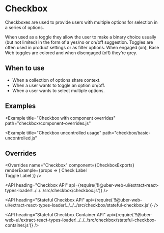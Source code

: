 <!--
Copyright (c) 2018-2019 Uber Technologies, Inc.

This source code is licensed under the MIT license found in the
LICENSE file in the root directory of this source tree.
-->





# Checkbox

Checkboxes are used to provide users with multiple options for selection in a series of options.

When used as a toggle they allow the user to make a binary choice usually (but not limited) in
the form of a yes/no or on/off suggestion. Toggles are often used in product settings or as filter
options. When engaged (on), Base Web toggles are colored and when disengaged (off) they’re grey.

## When to use

- When a collection of options share context.
- When a user wants to toggle an option on/off.
- When a user wants to select multiple options.

## Examples

<Example title="Checkbox basic usage" path="checkbox/basic-controlled.js">
  <Basic />
</Example>

<Example title="Checkbox multiline example" path="checkbox/multiline.js">
  <Multiline />
</Example>

<Example title="Checkbox with error" path="checkbox/error.js">
  <Error />
</Example>

<Example title="Checkbox indeterminate state" path="checkbox/indeterminate.js">
  <Indeterminate />
</Example>

<Example title="Checkbox disabled example" path="checkbox/disabled.js">
  <Disabled />
</Example>

<Example title="Checkbox alignment example" path="checkbox/alignment.js">
  <Alignment />
</Example>

<Example title="Checkbox with overrides" path="checkbox/overrides.js">
  <Customization />
</Example>

<Example
  title="Checkbox with component overrides"
  path="checkbox/component-overrides.js"
>
  <ComponentOverrides />
</Example>

<Example title="Checkbox focus with button" path="checkbox/focus.js">
  <Focus />
</Example>

<Example title="Checkbox as a toggle" path="checkbox/toggle.js">
  <Toggle />
</Example>

<Example
  title="Checkbox uncontrolled usage"
  path="checkbox/basic-uncontrolled.js"
>
  <Uncontrolled />
</Example>

## Overrides

<Overrides
  name="Checkbox"
  component={CheckboxExports}
  renderExample={props => (
    <Block width="200px" marginTop="scale400">
      <StatefulCheckbox onChange={console.log} overrides={props.overrides}>
        Check Label
      </StatefulCheckbox>
      <br />
      <StatefulCheckbox
        checkmarkType={STYLE_TYPE.toggle}
        overrides={props.overrides}
      >
        Toggle Label
      </StatefulCheckbox>
    </Block>
  )}
/>

<API
  heading="Checkbox API"
  api={require('!!@uber-web-ui/extract-react-types-loader!../../../src/checkbox/checkbox.js')}
/>

<API
  heading="Stateful Checkbox API"
  api={require('!!@uber-web-ui/extract-react-types-loader!../../../src/checkbox/stateful-checkbox.js')}
/>

<API
  heading="Stateful Checkbox Container API"
  api={require('!!@uber-web-ui/extract-react-types-loader!../../../src/checkbox/stateful-checkbox-container.js')}
/>
